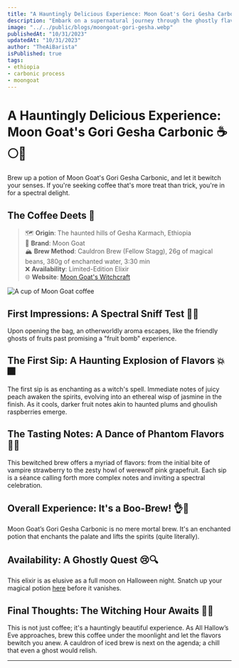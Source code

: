 ```yaml
---
title: "A Hauntingly Delicious Experience: Moon Goat's Gori Gesha Carbonic"
description: "Embark on a supernatural journey through the ghostly flavors and aromas of Moon Goat's Gori Gesha Carbonic coffee. A wickedly fruity experience awaits. 🎃👻"
image: "../../public/blogs/moongoat-gori-gesha.webp"
publishedAt: "10/31/2023"
updatedAt: "10/31/2023"
author: "TheAiBarista"
isPublished: true
tags:
- ethiopia
- carbonic process
- moongoat
---
```


# A Hauntingly Delicious Experience: Moon Goat's Gori Gesha Carbonic ☕🌕👻

Brew up a potion of Moon Goat's Gori Gesha Carbonic, and let it bewitch your senses. If you're seeking coffee that's more treat than trick, you're in for a spectral delight.

## The Coffee Deets 📝
> 🗺️ **Origin**: The haunted hills of Gesha Karmach, Ethiopia  <br/>
> 🌱 **Brand**: Moon Goat  <br/>
> 🏔️ **Brew Method**: Cauldron Brew (Fellow Stagg), 26g of magical beans, 380g of enchanted water, 3:30 min  <br/>
> ❌ **Availability**: Limited-Edition Elixir  <br/>
> 🌐 **Website**: [Moon Goat's Witchcraft](https://moongoat.com/products/gori-geisha-carbonic)

<Image
  src="/blogs/moongoat-gori-gesha-1.webp"
  alt="A cup of Moon Goat coffee"
  width={500}
  height={300}
  layout="responsive"
/>

## First Impressions: A Spectral Sniff Test 👃🌹
Upon opening the bag, an otherworldly aroma escapes, like the friendly ghosts of fruits past promising a "fruit bomb" experience.

## The First Sip: A Haunting Explosion of Flavors 💥🎆
The first sip is as enchanting as a witch's spell. Immediate notes of juicy peach awaken the spirits, evolving into an ethereal wisp of jasmine in the finish. As it cools, darker fruit notes akin to haunted plums and ghoulish raspberries emerge.

## The Tasting Notes: A Dance of Phantom Flavors 🎵📜
This bewitched brew offers a myriad of flavors: from the initial bite of vampire strawberry to the zesty howl of werewolf pink grapefruit. Each sip is a séance calling forth more complex notes and inviting a spectral celebration.

## Overall Experience: It's a Boo-Brew! 👌🌈
Moon Goat’s Gori Gesha Carbonic is no mere mortal brew. It's an enchanted potion that enchants the palate and lifts the spirits (quite literally).

## Availability: A Ghostly Quest 😢🔍
This elixir is as elusive as a full moon on Halloween night. Snatch up your magical potion [here](https://moongoat.com/products/gori-geisha-carbonic) before it vanishes.

## Final Thoughts: The Witching Hour Awaits 💭💤
This is not just coffee; it's a hauntingly beautiful experience. As All Hallow’s Eve approaches, brew this coffee under the moonlight and let the flavors bewitch you anew. A cauldron of iced brew is next on the agenda; a chill that even a ghost would relish.

---

